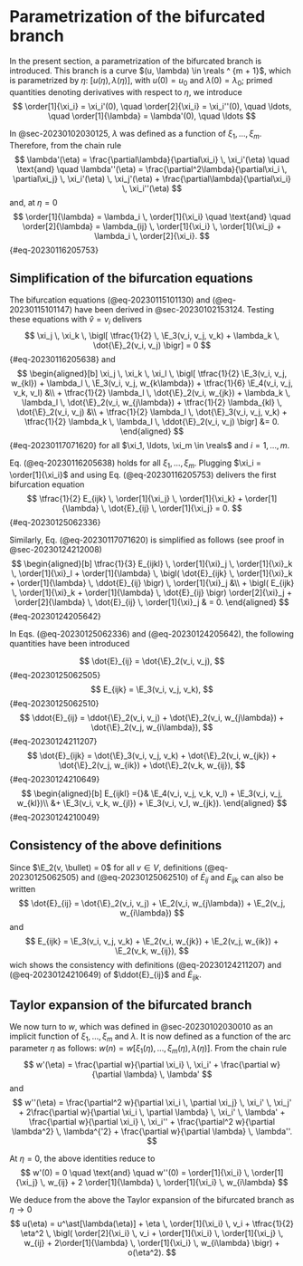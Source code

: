 # Parametrization of the bifurcated branch {#sec-20230102030224}

$$
\newcommand{\E}{\mathcal{E}}
\newcommand{\order}[2][1]{#2^{(#1)}}
\newcommand{\reals}{\mathbb{R}}
$$

In the present section, a parametrization of the bifurcated branch is introduced. This branch is a curve
$(u, \lambda) \in \reals ^ {m + 1}$, which is parametrized by $\eta$: $[u(\eta), \lambda(\eta)]$, with $u(0) = u_0$ and $\lambda(0) = \lambda_0$;
primed quantities denoting derivatives with respect to $\eta$, we introduce
$$
\order[1]{\xi_i} = \xi_i'(0), \quad \order[2]{\xi_i} = \xi_i''(0), \quad \ldots, \quad \order[1]{\lambda} = \lambda'(0), \quad \ldots
$$

In @sec-20230102030125, $\lambda$ was defined as a function of $\xi_1, \ldots, \xi_m$. Therefore, from the chain rule $$
\lambda'(\eta) = \frac{\partial\lambda}{\partial\xi_i} \, \xi_i'(\eta) \quad \text{and} \quad \lambda''(\eta)  = \frac{\partial^2\lambda}{\partial\xi_i \, \partial\xi_j} \, \xi_i'(\eta) \, \xi_j'(\eta) + \frac{\partial\lambda}{\partial\xi_i} \, \xi_i''(\eta)
$$ and, at $\eta = 0$
$$
\order[1]{\lambda} = \lambda_i \, \order[1]{\xi_i} \quad \text{and} \quad \order[2]{\lambda} = \lambda_{ij} \, \order[1]{\xi_i} \, \order[1]{\xi_j} + \lambda_i \, \order[2]{\xi_i}.
$$ {#eq-20230116205753}

## Simplification of the bifurcation equations

The bifurcation equations (@eq-20230115101130) and (@eq-20230115101147) have been derived in @sec-20230102153124.
Testing these equations with $\hat{v} = v_i$ delivers
$$
\xi_j \, \xi_k \, \bigl[ \tfrac{1}{2} \, \E_3(v_i, v_j, v_k) + \lambda_k \, \dot{\E}_2(v_i, v_j) \bigr] = 0
$$ {#eq-20230116205638}
and
$$
\begin{aligned}[b]
\xi_j \, \xi_k \, \xi_l \, \bigl[
\tfrac{1}{2} \E_3(v_i, v_j, w_{kl})
+ \lambda_l \, \E_3(v_i, v_j, w_{k\lambda})
+ \tfrac{1}{6} \E_4(v_i, v_j, v_k, v_l) &\\
+ \tfrac{1}{2} \lambda_l \, \dot{\E}_2(v_i, w_{jk})
+ \lambda_k \, \lambda_l \, \dot{\E}_2(v_i, w_{j\lambda})
+ \tfrac{1}{2} \lambda_{kl} \, \dot{\E}_2(v_i, v_j) &\\
+ \tfrac{1}{2} \lambda_l \, \dot{\E}_3(v_i, v_j, v_k)
+ \tfrac{1}{2} \lambda_k \, \lambda_l \, \ddot{\E}_2(v_i, v_j) \bigr] &= 0.
\end{aligned}
$$ {#eq-20230117071620}
for all $\xi_1, \ldots, \xi_m \in \reals$ and $i = 1, \ldots, m$.


Eq. (@eq-20230116205638) holds for all $\xi_1, \ldots, \xi_m$. Plugging $\xi_i = \order[1]{\xi_i}$ and using
Eq. (@eq-20230116205753) delivers the first bifurcation equation
$$
\tfrac{1}{2} E_{ijk} \, \order[1]{\xi_j} \, \order[1]{\xi_k} + \order[1]{\lambda} \, \dot{E}_{ij} \, \order[1]{\xi_j} = 0.
$$ {#eq-20230125062336}

Similarly, Eq. (@eq-20230117071620) is simplified as follows (see proof in @sec-20230124212008)
$$
\begin{aligned}[b]
\tfrac{1}{3} E_{ijkl} \, \order[1]{\xi}_j \, \order[1]{\xi}_k \, \order[1]{\xi}_l
+ \order[1]{\lambda} \, \bigl( \dot{E}_{ijk} \, \order[1]{\xi}_k + \order[1]{\lambda} \, \ddot{E}_{ij} \bigr) \, \order[1]{\xi}_j &\\
+ \bigl( E_{ijk} \, \order[1]{\xi}_k + \order[1]{\lambda} \, \dot{E}_{ij} \bigr) \order[2]{\xi}_j
+ \order[2]{\lambda} \, \dot{E}_{ij} \, \order[1]{\xi}_j & = 0.
\end{aligned}
$$ {#eq-20230124205642}

In Eqs. (@eq-20230125062336) and (@eq-20230124205642), the following quantities have been introduced

$$
\dot{E}_{ij} = \dot{\E}_2(v_i, v_j),
$$ {#eq-20230125062505}
$$
E_{ijk} = \E_3(v_i, v_j, v_k),
$$ {#eq-20230125062510}
$$
\ddot{E}_{ij} = \ddot{\E}_2(v_i, v_j) + \dot{\E}_2(v_i, w_{j\lambda}) + \dot{\E}_2(v_j, w_{i\lambda}),
$$ {#eq-20230124211207}
$$
\dot{E}_{ijk} = \dot{\E}_3(v_i, v_j, v_k) + \dot{\E}_2(v_i, w_{jk}) + \dot{\E}_2(v_j, w_{ik}) + \dot{\E}_2(v_k, w_{ij}),
$$ {#eq-20230124210649}
$$
\begin{aligned}[b]
E_{ijkl} ={}& \E_4(v_i, v_j, v_k, v_l) + \E_3(v_i, v_j, w_{kl})\\
&+ \E_3(v_i, v_k, w_{jl}) + \E_3(v_i, v_l, w_{jk}).
\end{aligned}
$$ {#eq-20230124210049}

::: {.callout-note}
## Consistency of the above definitions

Since $\E_2(v, \bullet) = 0$ for all $v \in V$, definitions (@eq-20230125062505) and (@eq-20230125062510) of $\dot{E}_{ij}$ and
$E_{ijk}$ can also be written
$$
\dot{E}_{ij} = \dot{\E}_2(v_i, v_j) + \E_2(v_i, w_{j\lambda}) + \E_2(v_j, w_{i\lambda})
$$
and
$$
E_{ijk} = \E_3(v_i, v_j, v_k)  + \E_2(v_i, w_{jk}) + \E_2(v_j, w_{ik}) + \E_2(v_k, w_{ij}),
$$
wich shows the consistency with definitions (@eq-20230124211207) and (@eq-20230124210649) of $\ddot{E}_{ij}$ and $\dot{E}_{ijk}$.
:::

## Taylor expansion of the bifurcated branch

We now turn to $w$, which was defined in @sec-20230102030010 as an implicit function of $\xi_1, \ldots, \xi_m$ and
$\lambda$. It is now defined as a function of the arc parameter $\eta$ as follows: $w(n) = w[\xi_1(\eta), \ldots, \xi_m(\eta), \lambda(\eta)]$.
From the chain rule
$$
w'(\eta) = \frac{\partial w}{\partial \xi_i} \, \xi_i' + \frac{\partial w}{\partial \lambda} \, \lambda'
$$
and
$$
w''(\eta) = \frac{\partial^2 w}{\partial \xi_i \, \partial \xi_j} \, \xi_i' \, \xi_j'
+ 2\frac{\partial w}{\partial \xi_i \, \partial \lambda} \, \xi_i' \, \lambda'
+ \frac{\partial w}{\partial \xi_i} \, \xi_i''
+ \frac{\partial^2 w}{\partial \lambda^2} \, \lambda^{'2}
+ \frac{\partial w}{\partial \lambda} \, \lambda''.
$$

At $\eta = 0$, the above identities reduce to
$$
w'(0) = 0
\quad \text{and} \quad
w''(0) = \order[1]{\xi_i} \, \order[1]{\xi_j} \, w_{ij}  + 2 \order[1]{\lambda} \, \order[1]{\xi_i} \, w_{i\lambda}
$$

We deduce from the above the Taylor expansion of the bifurcated branch as $\eta \to 0$
$$
u(\eta) = u^\ast[\lambda(\eta)] + \eta \, \order[1]{\xi_i} \, v_i + \tfrac{1}{2} \eta^2 \, \bigl( \order[2]{\xi_i} \, v_i
+ \order[1]{\xi_i} \, \order[1]{\xi_j} \, w_{ij}  + 2\order[1]{\lambda} \, \order[1]{\xi_i} \, w_{i\lambda} \bigr) + o(\eta^2).
$$
